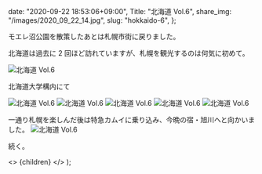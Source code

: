 
  date: "2020-09-22 18:53:06+09:00",
  Title: "北海道 Vol.6",
  share_img: "/images/2020_09_22_14.jpg",
  slug: "hokkaido-6",
};

モエレ沼公園を散策したあとは札幌市街に戻りました。

北海道は過去に 2 回ほど訪れていますが、札幌を観光するのは何気に初めて。

![北海道 Vol.6](/images/2020_09_22_12.jpg)

<span className="caption">北海道大学構内にて</span>

![北海道 Vol.6](/images/2020_09_22_13.jpg)
![北海道 Vol.6](/images/2020_09_22_14.jpg)
![北海道 Vol.6](/images/2020_09_22_15.jpg)
![北海道 Vol.6](/images/2020_09_22_16.jpg)
![北海道 Vol.6](/images/2020_09_22_17.jpg)

一通り札幌を楽しんだ後は特急カムイに乗り込み、今晩の宿・旭川へと向かいました。
![北海道 Vol.6](/images/2020_09_22_18.jpg)

続く。

  <>
    <Head>
      <title>{meta.Title} | 異郷好実</title>
    </Head>
    <PostLayout meta={meta}>{children}</PostLayout>
  </>
);
